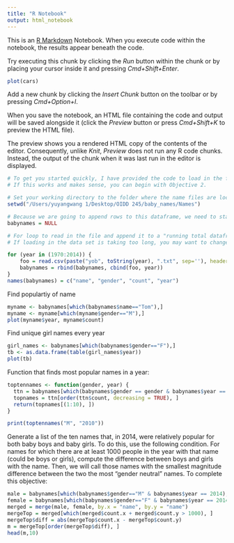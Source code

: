 ```yaml
---
title: "R Notebook"
output: html_notebook
---
```


This is an [R Markdown](http://rmarkdown.rstudio.com) Notebook. When you execute code within the notebook, the results appear beneath the code. 

Try executing this chunk by clicking the *Run* button within the chunk or by placing your cursor inside it and pressing *Cmd+Shift+Enter*. 

```r
plot(cars)
```

Add a new chunk by clicking the *Insert Chunk* button on the toolbar or by pressing *Cmd+Option+I*.

When you save the notebook, an HTML file containing the code and output will be saved alongside it (click the *Preview* button or press *Cmd+Shift+K* to preview the HTML file). 

The preview shows you a rendered HTML copy of the contents of the editor. Consequently, unlike *Knit*, *Preview* does not run any R code chunks. Instead, the output of the chunk when it was last run in the editor is displayed.

```r
# To get you started quickly, I have provided the code to load in the files. 
# If this works and makes sense, you can begin with Objective 2.

# Set your working directory to the folder where the name files are located on YOUR computer.
setwd("/Users/yuyangwang 1/Desktop/OIDD 245/baby_names/Names")

# Because we are going to append rows to this dataframe, we need to start with an empty initial dataframe. 
babynames = NULL

# For loop to read in the file and append it to a "running total dataframe" called babynames
# If loading in the data set is taking too long, you may want to change 1950 to something more recent.

for (year in (1970:2014)) {
    foo = read.csv(paste("yob", toString(year), ".txt", sep=''), header=FALSE)
    babynames = rbind(babynames, cbind(foo, year))  
}
names(babynames) = c("name", "gender", "count", "year")
```

Find populartiy of name
```r
myname <- babynames[which(babynames$name=="Tom"),]
myname <- myname[which(myname$gender=="M"),]
plot(myname$year, myname$count)
```

Find unique girl names every year

```r
girl_names <- babynames[which(babynames$gender=="F"),]
tb <- as.data.frame(table(girl_names$year))
plot(tb)
```

Function that finds most popular names in a year:
```r
toptennames <- function(gender, year) {
  ttn = babynames[which(babynames$gender == gender & babynames$year == year), ]
  topnames = ttn[order(ttn$count, decreasing = TRUE), ]
  return(topnames[(1:10), ])
}

print(toptennames("M", "2010"))
```

Generate a list of the ten names that, in 2014, were relatively popular for both baby boys and baby girls. To do this, use the following condition. For names for which there are at least 1000 people in the year with that name (could be boys or girls), compute the difference between boys and girls with the name. Then, we will call those names with the smallest magnitude difference between the two the most "gender neutral" names. To complete this objective:

```r
male = babynames[which(babynames$gender=="M" & babynames$year == 2014), ]
female = babynames[which(babynames$gender=="F" & babynames$year == 2014), ]
merged = merge(male, female, by.x = "name", by.y = "name")
mergeTop = merged[which(merged$count.x + merged$count.y > 1000), ]
mergeTop$diff = abs(mergeTop$count.x - mergeTop$count.y)
m = mergeTop[order(mergeTop$diff), ]
head(m,10)
```


